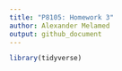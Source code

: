 ```yaml
---
title: "P8105: Homework 3"
author: Alexander Melamed
output: github_document
---
```


```r
library(tidyverse)
```
